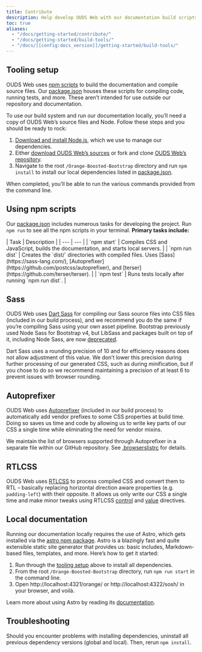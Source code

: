 ```yaml
---
title: Contribute
description: Help develop OUDS Web with our documentation build scripts and tests.
toc: true
aliases:
  - "/docs/getting-started/contribute/"
  - "/docs/getting-started/build-tools/"
  - "/docs/[[config:docs_version]]/getting-started/build-tools/"
---
```


## Tooling setup

OUDS Web uses [npm scripts](https://docs.npmjs.com/misc/scripts/) to build the documentation and compile source files. Our [package.json]([[config:repo]]/blob/v[[config:current_version]]-ouds-web/package.json) houses these scripts for compiling code, running tests, and more. These aren’t intended for use outside our repository and documentation.

To use our build system and run our documentation locally, you’ll need a copy of OUDS Web’s source files and Node. Follow these steps and you should be ready to rock:

1. [Download and install Node.js](https://nodejs.org/en/download/), which we use to manage our dependencies.
2. Either [download OUDS Web’s sources]([[config:download.source]]) or fork and clone [OUDS Web’s repository]([[config:repo]]).
3. Navigate to the root `/Orange-Boosted-Bootstrap` directory and run `npm install` to install our local dependencies listed in [package.json]([[config:repo]]/blob/v[[config:current_version]]-ouds-web/package.json).

When completed, you’ll be able to run the various commands provided from the command line.

## Using npm scripts

Our [package.json]([[config:repo]]/blob/v[[config:current_version]]-ouds-web/package.json) includes numerous tasks for developing the project. Run `npm run` to see all the npm scripts in your terminal. **Primary tasks include:**

<BsTable>
| Task | Description |
| --- | --- |
| `npm start` | Compiles CSS and JavaScript, builds the documentation, and starts local servers. |
| `npm run dist` | Creates the `dist/` directories with compiled files. Uses [Sass](https://sass-lang.com/), [Autoprefixer](https://github.com/postcss/autoprefixer), and [terser](https://github.com/terser/terser). |
| `npm test` | Runs tests locally after running `npm run dist`. |
</BsTable>

<Callout type="info" name="info-npm-starter" />

## Sass

OUDS Web uses [Dart Sass](https://sass-lang.com/dart-sass/) for compiling our Sass source files into CSS files (included in our build process), and we recommend you do the same if you’re compiling Sass using your own asset pipeline. Bootstrap previously used Node Sass for Bootstrap v4, but LibSass and packages built on top of it, including Node Sass, are now [deprecated](https://sass-lang.com/blog/libsass-is-deprecated/).

Dart Sass uses a rounding precision of 10 and for efficiency reasons does not allow adjustment of this value. We don’t lower this precision during further processing of our generated CSS, such as during minification, but if you chose to do so we recommend maintaining a precision of at least 6 to prevent issues with browser rounding.

## Autoprefixer

OUDS Web uses [Autoprefixer](https://github.com/postcss/autoprefixer) (included in our build process) to automatically add vendor prefixes to some CSS properties at build time. Doing so saves us time and code by allowing us to write key parts of our CSS a single time while eliminating the need for vendor mixins.

We maintain the list of browsers supported through Autoprefixer in a separate file within our GitHub repository. See [.browserslistrc]([[config:repo]]/blob/v[[config:current_version]]-ouds-web/.browserslistrc) for details.

## RTLCSS

OUDS Web uses [RTLCSS](https://rtlcss.com/) to process compiled CSS and convert them to RTL – basically replacing horizontal direction aware properties (e.g. `padding-left`) with their opposite. It allows us only write our CSS a single time and make minor tweaks using RTLCSS [control](https://rtlcss.com/learn/usage-guide/control-directives/) and [value](https://rtlcss.com/learn/usage-guide/value-directives/) directives.

## Local documentation

Running our documentation locally requires the use of Astro, which gets installed via the [astro npm package](https://www.npmjs.com/package/astro). Astro is a blazingly fast and quite extensible static site generator that provides us: basic includes, Markdown-based files, templates, and more. Here’s how to get it started:

1. Run through the [tooling setup](#tooling-setup) above to install all dependencies.
2. From the root `/Orange-Boosted-Bootstrap` directory, run `npm run start` in the command line.
3. Open http://localhost:4321/orange/ or http://localhost:4322/sosh/ in your browser, and voilà.

Learn more about using Astro by reading its [documentation](https://docs.astro.build/en/getting-started/).

## Troubleshooting

Should you encounter problems with installing dependencies, uninstall all previous dependency versions (global and local). Then, rerun `npm install`.
